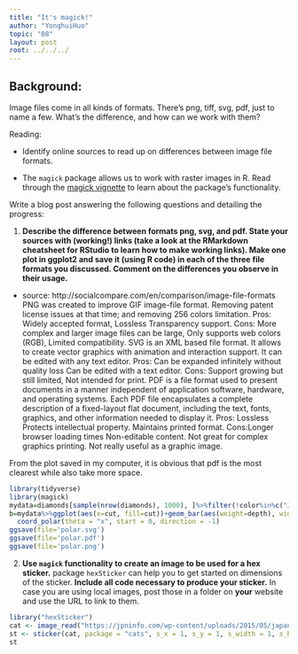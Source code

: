 ---
title: "It's magick!"
author: "YonghuiHuo"
topic: "08"
layout: post
root: ../../../
---

## Background:

Image files come in all kinds of formats. There's png, tiff, svg, pdf, just to name a few. What's the difference, and how can we work with them?

Reading: 

  - Identify online sources to read up on differences between image file formats. 

  - The `magick` package allows us to work with raster images in R. Read through the  [magick vignette](https://cran.r-project.org/web/packages/magick/vignettes/intro.html) to learn about the package's functionality.

Write a blog post answering the following questions and detailing the progress: 

1. **Describe the difference between formats png, svg, and pdf. State your sources with (working!) links (take a look at the RMarkdown cheatsheet for RStudio to learn how to make working links). Make one plot in ggplot2 and save it (using R code) in each of the three file formats you discussed. Comment on the differences you observe in their usage.**
* source: http://socialcompare.com/en/comparison/image-file-formats
PNG was created to improve GIF image-file format. Removing patent license issues at that time; and removing 256 colors limitation. Pros: Widely accepted format, Lossless Transparency support. Cons: More complex and larger image files can be large, Only supports web colors (RGB), Limited compatibility.
SVG is an XML based file format. It allows to create vector graphics with animation and interaction support. It can be edited with any text editor. Pros: Can be expanded infinitely without quality loss
Can be edited with a text editor. Cons:	Support growing but still limited, Not intended for print.
PDF is a file format used to present documents in a manner independent of application software, hardware, and operating systems. Each PDF file encapsulates a complete description of a fixed-layout flat document, including the text, fonts, graphics, and other information needed to display it. Pros: Lossless
Protects intellectual property. Maintains printed format. Cons:Longer browser loading times
Non-editable content. Not great for complex graphics printing. Not really useful as a graphic image.

From the plot saved in my computer, it is obvious that pdf is the most clearest while also take more space.
```{r}
library(tidyverse)
library(magick)
mydata=diamonds[sample(nrow(diamonds), 1000), ]%>%filter(!color%in%c("J", "I"))
b=mydata%>%ggplot(aes(x=cut, fill=cut))+geom_bar(aes(weight=depth), width = 1)+
  coord_polar(theta = "x", start = 0, direction = -1)
ggsave(file='polar.svg')
ggsave(file='polar.pdf')
ggsave(file='polar.png')
```

2. **Use `magick` functionality to create an image to be used for a hex sticker.**  package `hexSticker` can help you to get started on dimensions of the sticker. **Include all code necessary to produce your sticker.** In case you are using local images, post those in a folder on **your** website and use the URL to link to them.
```{r}
library("hexSticker")
cat <- image_read("https://jpninfo.com/wp-content/uploads/2015/05/japanese-cartoon-1.jpg")
st <- sticker(cat, package = "cats", s_x = 1, s_y = 1, s_width = 1, s_height = 1, h_fill = "gray")
st
```
